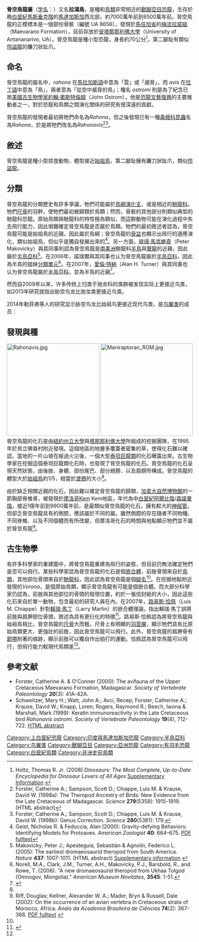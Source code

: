 {{Automatic taxobox
| image = Rahonavis NT.jpg
| image_width = 260px
| fossil_range = [[白堊紀|白堊紀]]晚期, {{fossil_range|70}}
| taxon= Rahonavis
| authority = [[凱薩琳·福斯特|Forster]] ''et al'', 1998b
| type_species = '''奧氏脅空鳥龍<br>''Rahonavis ostromi'''''
| type_species_authority = (Forster ''et al.'', 1998a) 
| synonyms_ref={{r|forsteretal1998a|forsteretal1998b}}
| synonyms =
*'''''Rahona''' ostromi'' {{small|Forster ''et al.'', 1998a}}
}}

'''脅空鳥龍屬'''（[[学名|学名]]：{{lang|la|''Rahonavis''}}）又名'''拉鴻鳥'''，是種和[[鳥類|鳥類]]非常相近的[[獸腳亞目|獸腳亞目]][[恐龍|恐龍]]，生存於晚[[白堊紀|白堊紀]][[馬斯垂克階|馬斯垂克階]]的[[馬達加斯加|馬達加斯加]]西北部，約7000萬年前到6500萬年前。脅空鳥龍的正模標本是一個部份骨骸（編號 UA 8656），發現於[[馬任加省|馬任加省]]的[[梅法拉諾組|梅法拉諾組]]（Maevarano Formation），目前存放於[[安塔那那利佛大學|安塔那那利佛大學]]（University of Antananarivo, UA）。脅空鳥龍是種小型恐龍，身長約70公分<ref name="Holtz2008">Holtz, Thomas R. Jr. (2008) ''Dinosaurs: The Most Complete, Up-to-Date Encyclopedia for Dinosaur Lovers of All Ages'' [http://www.geol.umd.edu/~tholtz/dinoappendix/DinoappendixSummer2008.pdf Supplementary Information] {{Wayback|url=http://www.geol.umd.edu/~tholtz/dinoappendix/DinoappendixSummer2008.pdf |date=20110615201329 }}</ref>，第二腳趾有類似[[伶盜龍|伶盜龍]]的鐮刀狀趾爪。

==命名==
脅空鳥龍的屬名中，''rahona'' 在[[馬拉加斯語|馬拉加斯語]]中意為「雲」或「威脅」，而 ''avis'' 在[[拉丁語|拉丁語]]中意為「鳥」，兩者意為「從空中威脅的鳥」；種名 ''ostromi'' 則是為了紀念已故[[美國|美國]][[古生物學家|古生物學家]][[約翰·奧斯特倫姆|約翰·奧斯特倫姆]]（John Ostrom），他是[[恐龍文藝復興|恐龍文藝復興]]的主要推動者之一，對於恐龍和鳥類之間演化關係的研究有很深遠的貢獻。

脅空鳥龍的發現者最初將牠們命名為''Rahona''，但之後發現已有一種[[毒蛾科|毒蛾科]][[昆蟲|昆蟲]]名為''Rahona''，於是將牠們改名為''Rahonavis''<ref name = "forsteretal1998a">Forster, Catherine A.; Sampson, Scott D.; Chiappe, Luis M. & Krause, David W. (1998a): The Theropod Ancestry of Birds: New Evidence from the Late Cretaceous of Madagascar. ''Science'' '''279'''(5358): 1915-1919. {{DOI|10.1126/science.279.5358.1915}} (HTML abstract)</ref><ref name="forsteretal1998b">Forster, Catherine A.; Sampson, Scott D.; Chiappe, Luis M. & Krause, David W. (1998b): Genus Correction. ''Science'' '''280'''(5361): 179.</ref>。

==敘述==
脅空鳥龍是種小型掠食動物，體型接近[[始祖鳥|始祖鳥]]，第二腳趾擁有鐮刀狀趾爪，類似[[伶盜龍|伶盜龍]]。

==分類==
脅空鳥龍的分類歷史有許多爭議，牠們可能屬於[[鳥綱|鳥綱]][[演化支|演化支]]，或是相近的[[馳龍科|馳龍科]]。牠們[[尺骨|尺骨]]的羽幹，使牠們最初被歸類於鳥類；然而，骨骸的其他部分則類似典型的馳龍科恐龍。原始鳥類與馳龍科的特性極為類似，而這群動物可能在演化過程中失去飛行能力，因此很難確定脅空鳥龍是否屬於鳥類。牠們的最初敘述者認為，脅空鳥龍可能是始祖鳥的近親，因此屬於鳥綱；脅空鳥龍的[[骨盆|骨盆]]也顯示出飛行的適應演化，類似始祖鳥，但似乎是獨自發展出來的<ref name="geist&feduccia2000">Geist, Nicholas R. & Feduccia, Alan (2000): Gravity-defying Behaviors: Identifying Models for Protoaves. ''American Zoologist'' '''40''': 664–675. [http://icb.oxfordjournals.org/cgi/reprint/40/4/664.pdf#search=%22Gravity-defying%20Behaviors%3A%20Identifying%20Models%20for%20Protoaves%22 PDF fulltext]</ref>。另一方面，[[彼得·馬克維奇|彼得·馬克維奇]]（Peter Makovicky）與其同事則認為脅空鳥龍是[[南美洲|南美洲]]馳龍科[[半鳥|半鳥]]與[[鷲龍|鷲龍]]的近親，因此屬於[[半鳥亞科|半鳥亞科]]<ref name = "makovickyetal2005">Makovicky, Peter J.; Apesteguía, Sebastián & Agnolín, Federico L. (2005): The earliest dromaeosaurid theropod from South America. ''Nature'' '''437''': 1007-1011. {{DOI|10.1038/nature03996}} (HTML abstract) [http://www.nature.com/nature/journal/v437/n7061/suppinfo/nature03996.html Supplementary information] {{Wayback|url=http://www.nature.com/nature/journal/v437/n7061/suppinfo/nature03996.html |date=20160305064602 }}</ref>。在2006年，諾瑞爾與其同事也认为脅空鳥龍屬於[[半鳥亞科|半鳥亞科]]，因此為半鳥的姐妹[[分類單元|分類單元]]<ref name="norelletal2006">Norell, M.A., Clark, J.M., Turner, A.H., Makovicky, P.J., Barsbold, R., and Rowe, T. (2006). "A new dromaeosaurid theropod from Ukhaa Tolgod (Omnogov, Mongolia)." ''American Museum Novitates'', '''3545''': 1-51.</ref>。在2007年，[[愛倫·特納|愛倫·特納]]（Alan H. Turner）與其同事也认为脅空鳥龍屬於[[半鳥亞科|半鳥亞科]]，並為半鳥的近親<ref name=AHTetal07>{{cite journal |last=Turner |first=Alan H. |coauthors=Pol, Diego; Clarke, Julia A.; Erickson, Gregory M.; and Norell, Mark |year=2007 |title=A basal dromaeosaurid and size evolution preceding avian flight |url=http://www.sciencemag.org/cgi/reprint/317/5843/1378.pdf |format=pdf |journal=Science |volume=317 |pages=1378-1381 |doi=10.1126/science.1144066 |access-date=2007-09-21 |archive-date=2010-11-05 |archive-url=https://web.archive.org/web/20101105124443/http://www.sciencemag.org/cgi/reprint/317/5843/1378.pdf |dead-url=no }}</ref>。

然而自2009年以来，许多传统上归类于驰龙科的类群被发现实际上更接近鸟类，如2013年研究{{r|agnolinnovas2013}}就指出胁空鸟龙比驰龙类更接近鸟类。

2014年勒菲弗等人的研究显示胁空鸟龙比始祖鸟更接近现代鸟类，是[[鸟翼类|鸟翼类]]的成员{{r|curvipes2014}}：
{{鸟翼类支序分类法}}

==發現與種==
[[File:Rahonavis.jpg|250px]] 
[[File:Maniraptoran_ROM.jpg|250px]] 
脅空鳥龍的化石是由[[紐約州立大學|紐約州立大學]]與[[塔那那利佛大學|塔那那利佛大學]]所組成的挖掘團隊，在1995年於貝立佛查村附近發現。這個地區的地層多覆蓋者密集的草，使得化石難以確認。當地的一片山坡在經過火災後，一個大型[[泰坦巨龍類|泰坦巨龍類]]的化石曝露出來。古生物學家在挖掘這個泰坦巨龍類化石時，也發現了脅空鳥龍的化石。脅空鳥龍的化石呈現天然狀態，由後肢、身體、部份尾巴、部分翅膀、以及肩膀所構成。脅空鳥龍的體型大於[[始祖鳥|始祖鳥]]約1/5，相當於[[渡鴉|渡鴉]]的大小<ref name="chiappe2007"/>。

由於缺乏相關近親的化石，因此難以確定脅空鳥龍的歸類，[[加拿大自然博物館|加拿大自然博物館]]的一節胸部脊椎骨，被發現於[[摩洛哥|摩洛哥]]Kem Kem地區，年代為中[[白堊紀|白堊紀]][[阿爾比階|阿爾比階]]/[[森諾曼階|森諾曼階]]，接近1億年前到9900萬年前，是最類似脅空鳥龍的化石，擁有較大的[[神經管|神經管]]，但卻乏脅空鳥龍具有的側腔，應該屬於不同的屬。雖然側腔的存在隨者不同物種、不同脊椎、以及不同個體而有所改變，但摩洛哥化石的時間與地點顯示牠們並不屬於脅空鳥龍<ref name="riffetal2002">Riff, Douglas; Kellner, Alexander W. A.; Mader, Bryn & Russell, Dale (2002): On the occurrence of an avian vertebra in Cretaceous strata of Morocco, Africa. ''Anais da Academia Brasileira de Ciências'' '''74'''(2): 367-368. {{DOI|10.1590/S0001-37652002000200023}} [http://www.scielo.br/pdf/aabc/v74n2/a23v74n2.pdf PDF fulltext] {{Wayback|url=http://www.scielo.br/pdf/aabc/v74n2/a23v74n2.pdf |date=20160222231101 }}</ref>。

==古生物學==
有許多科學家的重建圖中，將脅空鳥龍重建為飛行的姿態，但目前仍無法確定牠們是否可以飛行。某些科學家認為脅空鳥龍的化石是個[[嵌合體|嵌合體]]，前肢骨頭來自於[[鳥類|鳥類]]，其他部位骨頭來自於[[馳龍科|馳龍科]]，因此認為脅空鳥龍是個[[疑名|疑名]]<ref name="geist&feduccia2000"/>。在挖掘地點附近發現的''Vorona''，是個原始鳥類，顯示脅空鳥龍有可能是個嵌合體。而大部分科學家仍認為，前肢與其他部位的骨頭的發現位置，約於一張信封紙的大小，因此這些化石來自於單一動物，包含最初的研究人員在內。在2007年，[[路易斯·恰佩|路易斯·恰佩]]（Luis M. Chiappe）針對[[賴瑞·馬丁|賴瑞·馬丁]]（Larry Martin）的嵌合體理論，指出賴瑞·馬丁誤將前肢與肩胛部位骨頭，敘述為具有更衍化的特徵<ref name="chiappe2007">{{cite book|last=Chiappe|first= L.M.|title=Glorified Dinosaurs: The Origin and Early Evolution of Birds|location=Sydney|publisher=UNSW Press}}</ref>。路易斯·恰佩認為將脅空鳥龍與始祖鳥相比，脅空鳥龍的[[尺骨|尺骨]]大而粗，尺骨上有明顯的[[羽莖瘤|羽莖瘤]]，顯示牠們具有比原始鳥類更大、更強壯的前肢，因此脅空鳥龍可以飛行。此外，脅空鳥龍的肩胛骨有[[韌帶|韌帶]]附著的痕跡，顯示前肢可以獨自作出拍打的運動。恰佩認為脅空鳥龍可以飛行，但飛行能力較現代鳥類差<ref name="chiappe2007"/>。

==參考文献==
{{Reflist|refs=
<ref name=curvipes2014>{{Cite journal | doi = 10.1111/bij.12343| title = A new long-tailed basal bird from the Lower Cretaceous of north-eastern China| journal = ''Biological Journal of the Linnean Society''| volume = 113| issue = 3| pages = 790-804| year = 2014| last1 = Lefèvre | first1 = U. | last2 = Hu | first2 = D. | last3 = Escuillié | first3 = F. O. | last4 = Dyke | first4 = G. | last5 = Godefroit | first5 = P. }}</ref>
<ref name=agnolinnovas2013>Agnolín, F.L. and Novas, F.E. (2013). "Avian ancestors. A review of the phylogenetic relationships of the theropods Unenlagiidae, Microraptoria, ''Anchiornis'' and Scansoriopterygidae". ''SpringerBriefs in Earth System Sciences'': 1–96.</ref>
}}
{{Refbegin}}
* Forster, Catherine A. & O'Conner (2000): The avifauna of the Upper Cretaceous Maevarano Formation, Madagascar. ''Society of Vertebrate Paleontology'' '''20'''(3): 41A-42A.
* Schweitzer, Mary H.; Watt, John A.; Avci, Recep; Forster, Catherine A.; Krause, David W.; Knapp, Loren; Rogers, Raymond R.; Beech, Iwona & Marshall, Mark (1999): Keratin immunoreactivity in the Late Cretaceous bird ''Rahonavis ostromi''. ''Society of Vertebrate Paleontology'' '''19'''(4), 712-722. [https://web.archive.org/web/20070313125340/http://www.vertpaleo.org/jvp/19-712-722.html HTML abstract]
{{Refend}}
{{近鳥型恐龍|P.}}
{{Taxonbar|from=Q131167}}

[[Category:上白堊紀恐龍|Category:上白堊紀恐龍]]
[[Category:印度與馬達加斯加恐龍|Category:印度與馬達加斯加恐龍]]
[[Category:半鳥亞科|Category:半鳥亞科]]
[[Category:鸟翼类|Category:鸟翼类]]
[[Category:獸腳亞目|Category:獸腳亞目]]
[[Category:亞洲恐龍|Category:亞洲恐龍]]
[[Category:有羽毛恐龍|Category:有羽毛恐龍]]
[[Category:白堊紀鳥類|Category:白堊紀鳥類]]
[[Category:非洲史前鳥類|Category:非洲史前鳥類]]